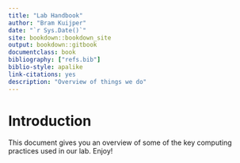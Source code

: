 ```yaml
---
title: "Lab Handbook"
author: "Bram Kuijper"
date: "`r Sys.Date()`"
site: bookdown::bookdown_site
output: bookdown::gitbook
documentclass: book
bibliography: ["refs.bib"]
biblio-style: apalike
link-citations: yes
description: "Overview of things we do"
---
```


# Introduction
This document gives you an overview of some of the key computing practices used in our lab. Enjoy!
